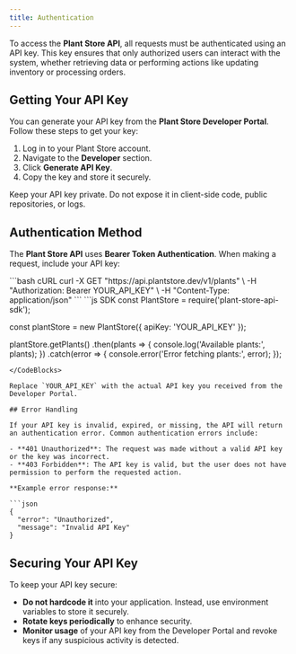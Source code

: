 ```yaml
---
title: Authentication 
---
```


To access the **Plant Store API**, all requests must be authenticated using an API key. This key ensures that only authorized users can interact with the system, whether retrieving data or performing actions like updating inventory or processing orders.

## Getting Your API Key

You can generate your API key from the **Plant Store Developer Portal**. Follow these steps to get your key:

1. Log in to your Plant Store account.
2. Navigate to the **Developer** section.
3. Click **Generate API Key**.
4. Copy the key and store it securely.

<Warning>
Keep your API key private. Do not expose it in client-side code, public repositories, or logs.
</Warning>

## Authentication Method

The **Plant Store API** uses **Bearer Token Authentication**. When making a request, include your API key:

<CodeBlocks>
```bash cURL
curl -X GET "https://api.plantstore.dev/v1/plants" \
-H "Authorization: Bearer YOUR_API_KEY" \
-H "Content-Type: application/json"
```
```js SDK
const PlantStore = require('plant-store-api-sdk');

const plantStore = new PlantStore({
  apiKey: 'YOUR_API_KEY'
});

plantStore.getPlants()
  .then(plants => {
    console.log('Available plants:', plants);
  })
  .catch(error => {
    console.error('Error fetching plants:', error);
  });
```
</CodeBlocks>

Replace `YOUR_API_KEY` with the actual API key you received from the Developer Portal.

## Error Handling

If your API key is invalid, expired, or missing, the API will return an authentication error. Common authentication errors include:

- **401 Unauthorized**: The request was made without a valid API key or the key was incorrect.
- **403 Forbidden**: The API key is valid, but the user does not have permission to perform the requested action.

**Example error response:**

```json
{
  "error": "Unauthorized",
  "message": "Invalid API Key"
}
```

## Securing Your API Key

To keep your API key secure:

- **Do not hardcode it** into your application. Instead, use environment variables to store it securely.
- **Rotate keys periodically** to enhance security.
- **Monitor usage** of your API key from the Developer Portal and revoke keys if any suspicious activity is detected.
